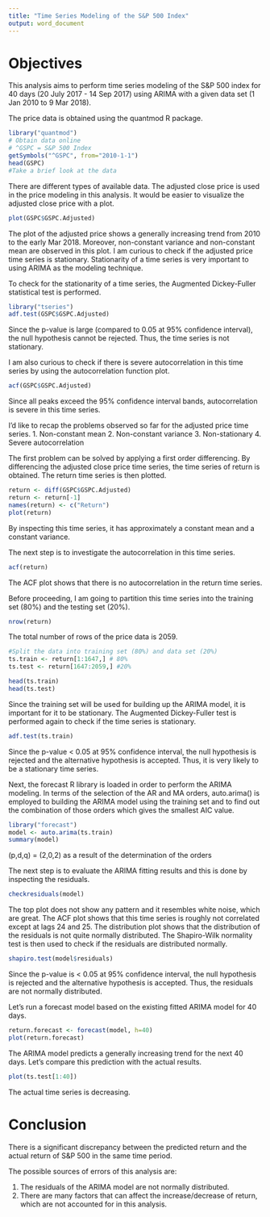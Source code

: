 ---
title: "Time Series Modeling of the S&P 500 Index"
output: word_document
---

# Objectives

This analysis aims to perform time series modeling of the S&P 500 index for 40 days (20 July 2017 - 14 Sep 2017) using ARIMA with a given data set (1 Jan 2010 to 9 Mar 2018).

The price data is obtained using the quantmod R package.
```{r}
library("quantmod")
# Obtain data online
# ^GSPC = S&P 500 Index
getSymbols("^GSPC", from="2010-1-1")
head(GSPC)
#Take a brief look at the data
```
There are different types of available data. The adjusted close price is used in the price modeling in this analysis. It would be easier to visualize the adjusted close price with a plot.
```{r}
plot(GSPC$GSPC.Adjusted)
```
The plot of the adjusted price shows a generally increasing trend from 2010 to the early Mar 2018. Moreover, non-constant variance and non-constant mean are observed in this plot. I am curious to check if the adjusted price time series is stationary. Stationarity of a time series is very important to using ARIMA as the modeling technique.

To check for the stationarity of a time series, the Augmented Dickey-Fuller statistical test is performed.
```{r}
library("tseries")
adf.test(GSPC$GSPC.Adjusted)
```
Since the p-value is large (compared to 0.05 at 95% confidence interval), the null hypothesis cannot be rejected. Thus, the time series is not stationary.

I am also curious to check if there is severe autocorrelation in this time series by using the autocorrelation function plot.
```{r}
acf(GSPC$GSPC.Adjusted)
```
Since all peaks exceed the 95% confidence interval bands, autocorrelation is severe in this time series.

I'd like to recap the problems observed so far for the adjusted price time series.
1. Non-constant mean
2. Non-constant variance
3. Non-stationary
4. Severe autocorrelation

The first problem can be solved by applying a first order differencing. By differencing the adjusted close price time series, the time series of return is obtained. The return time series is then plotted.
```{r}
return <- diff(GSPC$GSPC.Adjusted)
return <- return[-1]
names(return) <- c("Return")
plot(return)
```
By inspecting this time series, it has approximately a constant mean and a constant variance. 

The next step is to investigate the autocorrelation in this time series.

```{r}
acf(return)
```
The ACF plot shows that there is no autocorrelation in the return time series.

Before proceeding, I am going to partition this time series into the training set (80%) and the testing set (20%).
```{r}
nrow(return)
```
The total number of rows of the price data is 2059.
```{r}
#Split the data into training set (80%) and data set (20%)
ts.train <- return[1:1647,] # 80%
ts.test <- return[1647:2059,] #20%
```
```{r}
head(ts.train)
head(ts.test)
```

Since the training set will be used for building up the ARIMA model, it is important for it to be stationary. The Augmented Dickey-Fuller test is performed again to check if the time series is stationary.
```{r}
adf.test(ts.train)
```
Since the p-value < 0.05 at 95% confidence interval, the null hypothesis is rejected and the alternative hypothesis is accepted. Thus, it is very likely to be a stationary time series.

Next, the forecast R library is loaded in order to perform the ARIMA modeling. In terms of the selection of the AR and MA orders, auto.arima() is employed to building the ARIMA model using the training set and to find out the combination of those orders which gives the smallest AIC value.
```{r}
library("forecast")
model <- auto.arima(ts.train)
summary(model)
```

(p,d,q) = (2,0,2) as a result of the determination of the orders

The next step is to evaluate the ARIMA fitting results and this is done by inspecting the residuals.
```{r}
checkresiduals(model)
```
The top plot does not show any pattern and it resembles white noise, which are great. The ACF plot shows that this time series is roughly not correlated except at lags 24 and 25. The distribution plot shows that the distribution of the residuals is not quite normally distributed. The Shapiro-Wilk normality test is then used to check if the residuals are distributed normally.
```{r}
shapiro.test(model$residuals)
```
Since the p-value is < 0.05 at 95% confidence interval, the null hypothesis is rejected and the alternative hypothesis is accepted. Thus, the residuals are not normally distributed.

Let's run a forecast model based on the existing fitted ARIMA model for 40 days.
```{r}
return.forecast <- forecast(model, h=40)
plot(return.forecast)
```
The ARIMA model predicts a generally increasing trend for the next 40 days. Let's compare this prediction with the actual results.
```{r}
plot(ts.test[1:40])
```
The actual time series is decreasing. 

# Conclusion
There is a significant discrepancy between the predicted return and the actual return of S&P 500 in the same time period.

The possible sources of errors of this analysis are:

1. The residuals of the ARIMA model are not normally distributed.
2. There are many factors that can affect the increase/decrease of return, which are not accounted for in this analysis.



